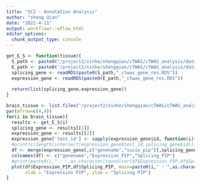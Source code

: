```yaml
---
title: "SCZ - Annotation Analysis"
author: "sheng Qian"
date: "2022-4-11"
output: workflowr::wflow_html
editor_options:
  chunk_output_type: console
---
```


```r
get_E_S <- function(tissue){
  S_path <- paste0("/project2/xinhe/shengqian/cTWAS/cTWAS_analysis/data/SCZ_2018_S/",tissue,"/SCZ_",tissue)
  E_path <- paste0("/project2/xinhe/shengqian/cTWAS/cTWAS_analysis/data/SCZ_2018/",tissue,"/SCZ_",tissue)
  splicing_gene <- readRDS(paste0(S_path,"_ctwas_gene_res.RDS"))
  expression_gene <- readRDS(paste0(E_path,"_ctwas_gene_res.RDS"))
  
  return(list(splicing_gene,expression_gene))
}
```

```r
brain_tissue <- list.files("/project2/xinhe/shengqian/cTWAS/cTWAS_analysis/data/SCZ_2018_S/")
par(mfrow=c(4,4))
for(i in brain_tissue){
  results <- get_E_S(i)
  splicing_gene <- results[[1]]
  expression_gene <- results[[2]]
  expression_gene['test_id'] <- sapply(expression_gene$id, function(i){strsplit(i,"[.]")[[1]][1]})
  #print(c(length(intersect(expression_gene$test_id,splicing_gene$id)),length(intersect(expression_gene$genename,splicing_gene$genename))))
  df <- merge(expression_gene[,c("genename","susie_pip")],splicing_gene[,c("genename","susie_pip")],by = "genename")
  colnames(df) <- c("genename","Expression_PIP","Splicing_PIP")
  #print(paste0(i," : ",as.character(round(cor(df$Expression_PIP,df$Splicing_PIP),3))))
  plot(df$Expression_PIP,df$Splicing_PIP, main=paste0(i," : ",as.character(round(cor(df$Expression_PIP,df$Splicing_PIP),3))),
       xlab = "Expression PIP", ylab = "Splicing PIP")
}
```